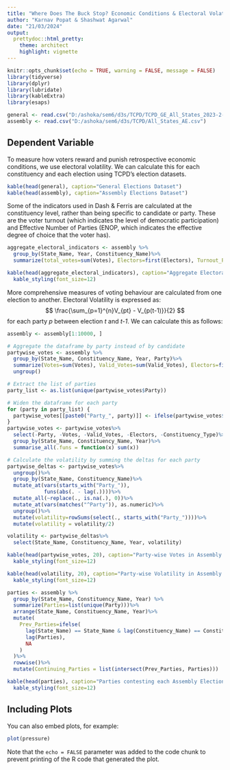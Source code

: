 ```yaml
---
title: "Where Does The Buck Stop? Economic Conditions & Electoral Volatility"
author: "Karnav Popat & Shashwat Agarwal"
date: "21/03/2024"
output: 
  prettydoc::html_pretty:
    theme: architect
    highlight: vignette
---
```


```r
knitr::opts_chunk$set(echo = TRUE, warning = FALSE, message = FALSE)
library(tidyverse)
library(dplyr)
library(lubridate)
library(kableExtra)
library(esaps)
```

```r
general <- read.csv("D:/ashoka/sem6/d3s/TCPD/TCPD_GE_All_States_2023-2-2.csv")
assembly <- read.csv("D:/ashoka/sem6/d3s/TCPD/All_States_AE.csv")
```

## Dependent Variable

To measure how voters reward and punish retrospective economic conditions, we use electoral volatility. We can calculate this for each constituency and each election using TCPD's election datasets.

```r
kable(head(general), caption="General Elections Dataset")
kable(head(assembly), caption="Assembly Elections Dataset")
```

Some of the indicators used in Dash & Ferris are calculated at the constituency level, rather than being specific to candidate or party. These are the voter turnout (which indicates the level of democratic participation) and Effective Number of Parties (ENOP, which indicates the effective degree of choice that the voter has).

```r
aggregate_electoral_indicators <- assembly %>%
  group_by(State_Name, Year, Constituency_Name)%>%
  summarize(total_votes=sum(Votes), Electors=first(Electors), Turnout_Percentage=first(Turnout_Percentage), ENOP=first(ENOP))
```

```r
kable(head(aggregate_electoral_indicators), caption="Aggregate Electoral Indicators") %>%
  kable_styling(font_size=12)
```

More comprehensive measures of voting behaviour are calculated from one election to another. Electoral Volatility is expressed as:
$$
\frac{\sum_{p=1}^{n}V_{pt} - V_{p(t-1)}}{2}
$$
for each party _p_ between election _t_ and _t-1_. We can calculate this as follows:

``` r
assembly <- assembly[1:10000, ]

# Aggregate the dataframe by party instead of by candidate
partywise_votes <- assembly %>%
  group_by(State_Name, Constituency_Name, Year, Party)%>%
  summarize(Votes=sum(Votes), Valid_Votes=sum(Valid_Votes), Electors=first(Electors), Constituency_Type=first(Constituency_Type), Vote_Share_Percentage=sum(Vote_Share_Percentage))%>%
  ungroup()
```

``` r
# Extract the list of parties
party_list <- as.list(unique(partywise_votes$Party))

# Widen the dataframe for each party
for (party in party_list) {
  partywise_votes[[paste0("Party_", party)]] <- ifelse(partywise_votes$Party == party, partywise_votes$Vote_Share_Percentage, 0)
}
partywise_votes <- partywise_votes%>%
  select(-Party, -Votes, -Valid_Votes, -Electors, -Constituency_Type)%>%
  group_by(State_Name, Constituency_Name, Year)%>%
  summarise_all(.funs = function(x) sum(x))
```

``` r
# Calculate the volatility by summing the deltas for each party
partywise_deltas <- partywise_votes%>%
  ungroup()%>%
  group_by(State_Name, Constituency_Name)%>%
  mutate_at(vars(starts_with("Party_")), 
            funs(abs(. - lag(.))))%>%
  mutate_all(~replace(., is.na(.), 0))%>%
  mutate_at(vars(matches("^Party")), as.numeric)%>%
  ungroup()%>%
  mutate(volatility=rowSums(select(., starts_with("Party_"))))%>%
  mutate(volatility = volatility/2)

volatility <- partywise_deltas%>%
  select(State_Name, Constituency_Name, Year, volatility)
```

```r
kable(head(partywise_votes, 20), caption="Party-wise Votes in Assembly Elections")%>%
  kable_styling(font_size=12)
```

```r
kable(head(volatility, 20), caption="Party-wise Volatility in Assembly Elections")%>%
  kable_styling(font_size=12)
```

``` r
parties <- assembly %>%
  group_by(State_Name, Constituency_Name, Year) %>%
  summarize(Parties=list(unique(Party)))%>%
  arrange(State_Name, Constituency_Name, Year)%>%
  mutate(
    Prev_Parties=ifelse(
      lag(State_Name) == State_Name & lag(Constituency_Name) == Constituency_Name,
      lag(Parties),
      NA
    )
  )%>%
  rowwise()%>%
  mutate(Continuing_Parties = list(intersect(Prev_Parties, Parties)))
```

```r
kable(head(parties), caption="Parties contesting each Assembly Election")%>%
  kable_styling(font_size=12)
```

## Including Plots

You can also embed plots, for example:

```r
plot(pressure)
```

Note that the `echo = FALSE` parameter was added to the code chunk to prevent printing of the R code that generated the plot.
